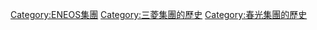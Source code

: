 [[Category:ENEOS集團|Category:ENEOS集團]]
[[Category:三菱集團的歷史|Category:三菱集團的歷史]]
[[Category:春光集團的歷史|Category:春光集團的歷史]]